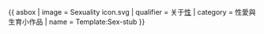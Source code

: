{{ asbox
| image     = Sexuality icon.svg
| qualifier   = 关于[[性學|性]]
| category  = 性愛與生育小作品
| name = Template:Sex-stub
}}<noinclude></noinclude>